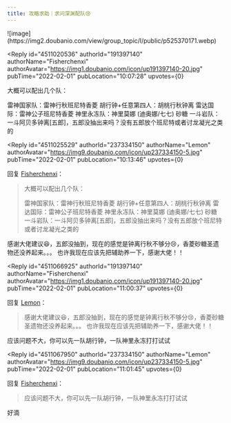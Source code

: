 ```yaml
---
title: 攻略求助｜求问深渊配队😢
---
```



<Forum groupName="原神" groupUrl="https://www.douban.com/group/genshin/" archivedAt="2025-05-16T16:48:25.003Z">
  <Post
    id="259067651"
    title="攻略求助｜求问深渊配队😢"
    url="https://www.douban.com/group/topic/259067651/?_spm_id=MjM3MzM0MTUw"
    pubTime="2022-02-01"
    highlightUserId="191397140"
  >
![image](https://img2.doubanio.com/view/group_topic/l/public/p525370171.webp)

<Reply
  id="4511020536"
  authorId="191397140"
  authorName="Fisherchenxi"
  authorAvatar="https://img1.doubanio.com/icon/up191397140-20.jpg"
  pubTime="2022-02-01"
  pubLocation="10:07:28"
  upvotes={0}
>
大概可以配出几个队：

雷神国家队：雷神行秋班尼特香菱 胡行钟+任意第四人：胡桃行秋钟离
雷达国际：雷神公子班尼特香菱 神里永冻队：神里莫娜 (迪奥娜/七七) 砂糖
一斗岩队：一斗阿贝多钟离\[五郎\]，五郎没抽出来吗？没有五郎放个班尼特或者讨龙凝光之类的
</Reply>

<Reply
  id="4511025529"
  authorId="237334150"
  authorName="Lemon"
  authorAvatar="https://img9.doubanio.com/icon/up237334150-5.jpg"
  pubTime="2022-02-01"
  pubLocation="10:13:46"
  upvotes={0}
>
回复 [Fisherchenxi](https://www.douban.com/people/191397140/)：
 > 大概可以配出几个队：
> 
> 雷神国家队：雷神行秋班尼特香菱 胡行钟+任意第四人：胡桃行秋钟离
> 雷达国际：雷神公子班尼特香菱 神里永冻队：神里莫娜 (迪奥娜/七七) 砂糖
> 一斗岩队：一斗阿贝多钟离\[五郎\]，五郎没抽出来吗？没有五郎放个班尼特或者讨龙凝光之类的

感谢大佬建议😆，五郎没抽到，现在的感觉是钟离行秋不够分😢，香菱砂糖圣遗物还没养起来。。。
也许我现在应该先把辅助养一下，感谢大佬！！
</Reply>

<Reply
  id="4511066925"
  authorId="191397140"
  authorName="Fisherchenxi"
  authorAvatar="https://img1.doubanio.com/icon/up191397140-20.jpg"
  pubTime="2022-02-01"
  pubLocation="11:00:37"
  upvotes={0}
>
回复 [Lemon](https://www.douban.com/people/237334150/)：
 > 感谢大佬建议😆，五郎没抽到，现在的感觉是钟离行秋不够分😢，香菱砂糖圣遗物还没养起来。。。
> 也许我现在应该先把辅助养一下，感谢大佬！！

应该问题不大，你可以先一队胡行钟，一队神里永冻打打试试
</Reply>

<Reply
  id="4511067950"
  authorId="237334150"
  authorName="Lemon"
  authorAvatar="https://img9.doubanio.com/icon/up237334150-5.jpg"
  pubTime="2022-02-01"
  pubLocation="11:01:45"
  upvotes={0}
>
回复 [Fisherchenxi](https://www.douban.com/people/191397140/)：
 > 应该问题不大，你可以先一队胡行钟，一队神里永冻打打试试

好滴
</Reply>
  </Post>
</Forum>
